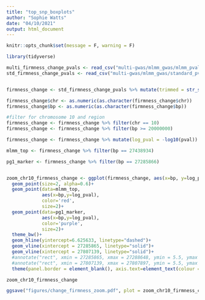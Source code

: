 ```yaml
---
title: "top_snp_boxplots"
author: "Sophie Watts"
date: "04/10/2021"
output: html_document
---
```


```r

knitr::opts_chunk$set(message = F, warning = F)

library(tidyverse)

```


```r

multi_firmness_change_pvals <- read_csv("multi-gwas/mlmm_gwas/mlmm_pvals/percent_firmness_avg_17_mlmm_pvals.csv")
std_firmness_change_pvals <- read_csv("multi-gwas/mlmm_gwas/standard_pvals/percent_firmness_avg_17_std_pvals.csv")


firmness_change <- std_firmness_change_pvals %>% mutate(trimmed = str_sub(SNP, 2, -3)) %>% separate(trimmed, c("chr", "bp", "snp_caller"), sep="_") %>% select(chr, bp, snp_caller, pval)

firmness_change$chr <- as.numeric(as.character(firmness_change$chr))
firmness_change$bp <- as.numeric(as.character(firmness_change$bp))

#filter for chromosome 10 and region
firmness_change <- firmness_change %>% filter(chr == 10)
firmness_change <- firmness_change %>% filter(bp >= 20000000)

firmness_change <- firmness_change %>% mutate(log_pval = -log10(pval))

mlmm_top <- firmness_change %>% filter(bp == 27438934)

pg1_marker <- firmness_change %>% filter(bp == 27285866)


zoom_chr10_firmness_change <- ggplot(firmness_change, aes(x=bp, y=log_pval))+
  geom_point(size=2, alpha=0.6)+
  geom_point(data=mlmm_top, 
             aes(x=bp,y=log_pval), 
             color='red',
             size=2)+
  geom_point(data=pg1_marker, 
             aes(x=bp,y=log_pval), 
             color='purple',
             size=2)+
  theme_bw()+
  geom_hline(yintercept=6.625633, linetype="dashed")+
  geom_vline(xintercept = 27285865, linetype="solid")+
  geom_vline(xintercept = 27807139, linetype="solid")+
  #annotate("rect", xmin = 27285865, xmax = 27288648, ymin = 5.5, ymax = 7.395314, alpha = 0.3)+
  #annotate("rect", xmin = 27807139, xmax = 27807897, ymin = 5.5, ymax = 7.395314, alpha = 0.3)+
  theme(panel.border = element_blank(), axis.text=element_text(colour = "black", size=10), axis.text.x = element_text(angle = 90, hjust = 1), axis.title=element_blank(), panel.grid.major = element_blank(), panel.grid.minor = element_blank(), axis.line = element_line(colour = "black", size = 0.2), plot.title = element_text(size = 9))

zoom_chr10_firmness_change

ggsave("figures/change_firmness_zoom.pdf", plot = zoom_chr10_firmness_change)



```







